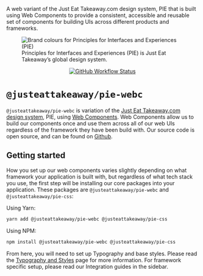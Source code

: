 
<Meta title="Introduction/Welcome" />

A web variant of the Just Eat Takeaway.com design system, PIE that is built using Web Components to provide a consistent, accessible and reusable set of components for building UIs across different products and frameworks.

<figure>
    <img src="./static/images/brand-colours.svg" alt="Brand colours for Principles for Interfaces and Experiences (PIE)"/>
    <figcaption>
        Principles for Interfaces and Experiences (PIE) is Just Eat Takeaway’s global design system.
    </figcaption>
</figure>

<p align="center">
    <a href="https://www.npmjs.com/@justeattakeaway/pie-webc">
        <img alt="GitHub Workflow Status" src="https://img.shields.io/npm/v/@justeattakeaway/pie-webc.svg" />
    </a>
</p>

# `@justeattakeaway/pie-webc`

`@justeattakeaway/pie-webc` is variation of the [Just Eat Takeaway.com design system](https://pie.design/), PIE, using [Web Components](https://developer.mozilla.org/en-US/docs/Web/API/Web_components). Web Components allow us to build our components once and use them across
all of our web UIs regardless of the framework they have been build with. Our source code is open source, and can be found on [Github](https://github.com/justeattakeaway/pie).

## Getting started

How you set up our web components varies slightly depending on what framework your application is built with, but regardless of what tech stack you use, the first step will be installing our core packages into your application.
These packages are `@justeattakeaway/pie-webc` and `@justeattakeaway/pie-css`:

Using Yarn:

```bash
yarn add @justeattakeaway/pie-webc @justeattakeaway/pie-css
```
Using NPM:

```bash
npm install @justeattakeaway/pie-webc @justeattakeaway/pie-css
```

From here, you will need to set up Typography and base styles. Please read the [Typography and Styles](/docs/introduction-typography-and-styles--docs) page for more information.
For framework specific setup, please read our Integration guides in the sidebar.
